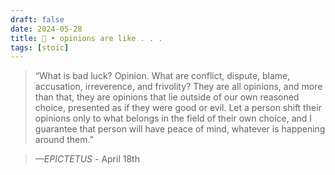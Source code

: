 ```yaml
---
draft: false 
date: 2024-05-28
title: 🗿 • opinions are like . . .
tags: [stoic]
---
```


>  “What is bad luck? Opinion. What are conflict, dispute, blame, accusation, irreverence, and frivolity? They are all opinions, and more than that, they are opinions that lie outside of our own reasoned choice, presented as if they were good or evil. Let a person shift their opinions only to what belongs in the field of their own choice, and I guarantee that person will have peace of mind, whatever is happening around them.”

> *—EPICTETUS* - April 18th